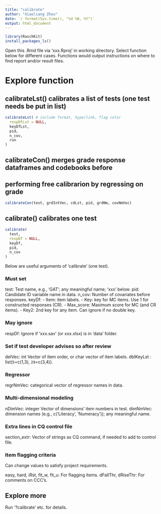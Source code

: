 ```yaml
---
title: "calibrate"
author: "Xiaoliang Zhou"
date: `r format(Sys.time(), "%d %B, %Y")`
output: html_document
---
```


```r
library(RaschKit)
install_packages_ls()
```

Open this .Rmd file via 'xxx.Rproj' in working directory.
Select function below for different cases. Functions would output instructions 
on where to find report and/or result files.

# Explore function

## calibrateLst() calibrates a list of tests (one test needs be put in list)

```r
calibrateLst( # include format, hyperlink, flag color
  respDfLst = NULL, 
  keyDfLst, 
  pid, 
  n_cov,
  run
)
```

## calibrateCon() merges grade response dataframes and codebooks before 
## performing free calibrarion by regressing on grade

```r
calibrateCon(test, grdIntVec, cdLst, pid, grdNm, covNmVec)
```

## calibrate() calibrates one test

```r
calibrate(
  test,
  respDf = NULL,
  keyDf,
  pid,
  n_cov
)
```

Below are useful arguments of 'calibrate' (one test). 

### Must set 

test: Test name, e.g., 'GAT'; any meaningful name; 'xxx' below.
pid: Candidate ID variable name in data.
n_cov: Number of covariates before responses.
keyDf: 
  - Item: item labels.
  - Key: key for MC items. Use 1 for constructed responses (CR).
  - Max_score: Maximum score for MC (and CR items). 
  - Key2: 2nd key for any item. Can ignore if no double key.

### May ignore

respDf: Ignore if 'xxx.sav' (or xxx.xlsx) is in 'data' folder.

### Set if test developer advises so after review

delVec: int Vector of item order, or char vector of item labels.
dblKeyLst : list(`5`=c(1,3), `29`=c(3,4)).

### Regressor

regrNmVec: categorical vector of regressor names in data.

### Multi-dimensional modeling

nDimVec: integer Vector of dimensions' item numbers in test.
dimNmVec: dimension names (e.g., c('Literacy', 'Numeracy')); any meaningful name.

### Extra lines in CQ control file

section_extr: Vector of strings as CQ command, if needed to add to control file.

### Item flagging criteria

Can change values to satisfy project requirements.

easy, hard, iRst, fit_w, fit_u: For flagging items.
dFallThr, dRiseThr: For comments on CCC's.

## Explore more

Run '?calibrate' etc. for details.
